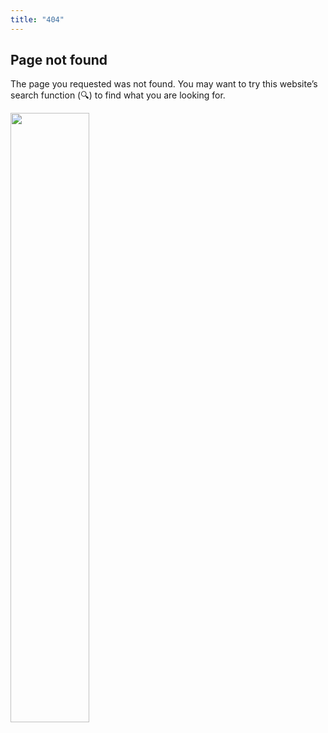 ```yaml
---
title: "404"
---
```


::: {.callout-tip}
## Page not found
The page you requested was not found. 
You may want to try this website's search function (&#x1F50D;) to find what you are looking for.
:::

![](photos/Wright_of_Derby_The_Orrery.jpg){width="50%" fig-align="center"}
